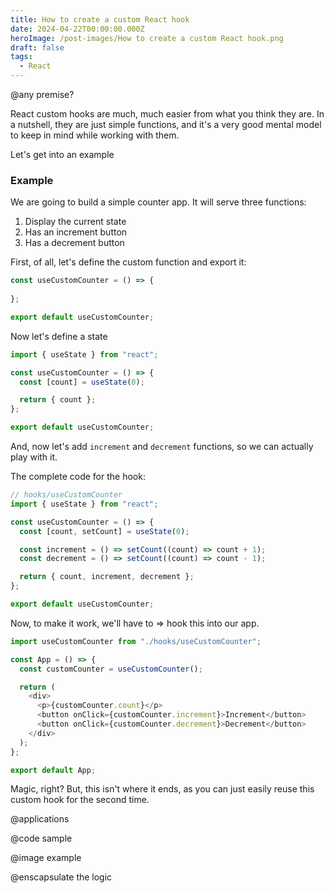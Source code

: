 ```yaml
---
title: How to create a custom React hook
date: 2024-04-22T00:00:00.000Z
heroImage: /post-images/How to create a custom React hook.png
draft: false
tags:
  - React
---
```


@any premise?

React custom hooks are much, much easier from what you think they are. In a nutshell, they are just simple functions, and it's a very good mental model to keep in mind while working with them.

Let's get into an example

### Example

We are going to build a simple counter app. It will serve three functions:

1. Display the current state
2. Has an increment button
3. Has a decrement button

First, of all, let's define the custom function and export it:

```typescript
const useCustomCounter = () => {
  
};

export default useCustomCounter;

```

Now let's define a state

```typescript
import { useState } from "react";

const useCustomCounter = () => {
  const [count] = useState(0);

  return { count };
};

export default useCustomCounter;

```

And, now let's add `increment` and `decrement` functions, so we can actually play with it.

The complete code for the hook:

```javascript
// hooks/useCustomCounter
import { useState } from "react";

const useCustomCounter = () => {
  const [count, setCount] = useState(0);

  const increment = () => setCount((count) => count + 1);
  const decrement = () => setCount((count) => count - 1);

  return { count, increment, decrement };
};

export default useCustomCounter;

```

Now, to make it work, we'll have to => hook this into our app.

```typescript
import useCustomCounter from "./hooks/useCustomCounter";

const App = () => {
  const customCounter = useCustomCounter();

  return (
    <div>
      <p>{customCounter.count}</p>
      <button onClick={customCounter.increment}>Increment</button>
      <button onClick={customCounter.decrement}>Decrement</button>
    </div>
  );
};

export default App;

```

Magic, right? But, this isn't where it ends, as you can just easily reuse this custom hook for the second time.

@applications

@code sample

@image example

@enscapsulate the logic
